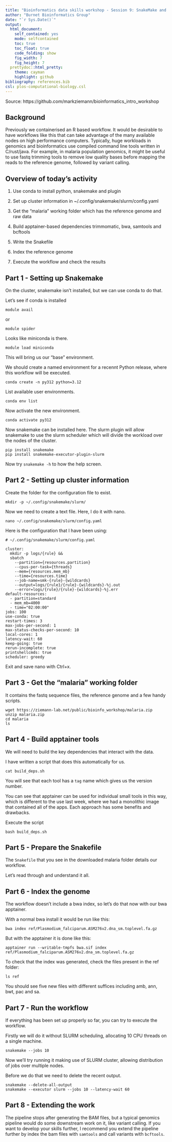 ```yaml
---
title: "Bioinformatics data skills workshop - Session 9: SnakeMake and Targets for workflow management"
author: "Burnet Bioinformatics Group"
date: "`r Sys.Date()`"
output:
  html_document:
    self_contained: yes
    mode: selfcontained
    toc: true
    toc_float: true
    code_folding: show
    fig_width: 7
    fig_height: 7
  prettydoc::html_pretty:
    theme: cayman
    highlight: github
bibliography: references.bib
csl: plos-computational-biology.csl
---
```


Source: https://github.com/markziemann/bioinformatics_intro_workshop

## Background

Previously we containerised an R based workflow.
It would be desirable to have workflows like this that can take advantage of the 
many available nodes on high performance computers.
Typically, huge workloads in genomics and bioinformatics use compiled command line tools
written in C/rust/java.
For example, in malaria population genomics, it might be useful to use fastq trimming tools
to remove low quality bases before mapping the reads to the reference genome, followed by
variant calling.

## Overview of today's activity

1. Use conda to install python, snakemake and plugin

2. Set up cluster information in ~/.config/snakemake/slurm/config.yaml

3. Get the "malaria" working folder which has the reference genome and raw data

4. Build apptainer-based  dependencies trimmomatic, bwa, samtools and bcftools

5. Write the Snakefile

6. Index the reference genome

7. Execute the workflow and check the results

## Part 1 - Setting up Snakemake

On the cluster, snakemake isn't installed, but we can use conda to do that.

Let's see if conda is installed

```
module avail
```

or 

```
module spider
```

Looks like miniconda is there.

```
module load miniconda
```

This will bring us our "base" environment.

We should create a named environment for a recennt Python release, where this workflow will be executed.

```
conda create -n py312 python=3.12
```

List available user environments.

```
conda env list
```

Now activate the new environment.

```
conda activate py312
```

Now snakemake can be installed here. 
The slurm plugin will allow snakemake to use the slurm scheduler which will divide the workload over the nodes of the cluster.

```
pip install snakemake
pip install snakemake-executor-plugin-slurm
```

Now try `snakemake -h` to how the help screen.

## Part 2 - Setting up cluster information

Create the folder for the configuration file to exist.

```
mkdir -p ~/.config/snakemake/slurm/
```

Now we need to create a text file.
Here, I do it with nano.

```
nano ~/.config/snakemake/slurm/config.yaml 
```

Here is the configuration that I have been using:

```
# ~/.config/snakemake/slurm/config.yaml

cluster:
  mkdir -p logs/{rule} &&
  sbatch
    --partition={resources.partition}
    --cpus-per-task={threads}
    --mem={resources.mem_mb}
    --time={resources.time}
    --job-name=smk-{rule}-{wildcards}
    --output=logs/{rule}/{rule}-{wildcards}-%j.out
    --error=logs/{rule}/{rule}-{wildcards}-%j.err
default-resources:
  - partition=standard
  - mem_mb=4000
  - time="02:00:00"
jobs: 100
use-conda: true
restart-times: 3
max-jobs-per-second: 1
max-status-checks-per-second: 10
local-cores: 1
latency-wait: 60
keep-going: true
rerun-incomplete: true
printshellcmds: true
scheduler: greedy
```

Exit and save nano with Ctrl+x.

## Part 3 - Get the "malaria" working folder

It contains the fastq sequence files, the reference genome and a few handy scripts.

```
wget https://ziemann-lab.net/public/bioinfo_workshop/malaria.zip
unzip malaria.zip 
cd malaria
ls
```

## Part 4 - Build apptainer tools

We will need to build the key dependencies that interact with the data.

I have written a script that does this automatically for us.

```
cat build_deps.sh
```

You will see that each tool has a `tag` name which gives us the version number.

You can see that apptainer can be used for individual small tools in this way, 
which is different to the use last week, where we had a monolithic image that contained
all of the apps.
Each approach has some benefits and drawbacks.

Execute the script

```
bash build_deps.sh
```

## Part 5 - Prepare the Snakefile

The `Snakefile` that you see in the downloaded malaria folder details our workflow.

Let's read through and understand it all.

## Part 6 - Index the genome

The workflow doesn't include a bwa index, so let's do that now with our bwa apptainer.

With a normal bwa install it would be run like this:

```
bwa index ref/Plasmodium_falciparum.ASM276v2.dna_sm.toplevel.fa.gz
```

But with the apptainer it is done like this:

```
apptainer run --writable-tmpfs bwa.sif index ref/Plasmodium_falciparum.ASM276v2.dna_sm.toplevel.fa.gz
```

To check that the index was generated, check the files present in the ref folder:

```
ls ref
```

You should see five new files with different suffices including amb, ann, bwt, pac and sa.

## Part 7 - Run the workflow

If everything has been set up properly so far, you can try to execute the workflow.

Firstly we will do it without SLURM scheduling, allocating 10 CPU threads on a single machine.

```
snakemake --jobs 10
```

Now we'll try running it making use of SLURM cluster, allowing distribution of jobs over
multiple nodes.

Before we do that we need to delete the recent output.

```
snakemake --delete-all-output
snakemake --executor slurm --jobs 10 --latency-wait 60
```

## Part 8 - Extending the work

The pipeline stops after generating the BAM files, but a typical genomics pipeline would
do some downstream work on it, like variant calling.
If you want to develop your skills further, I recommend you extend the pipeline further
by index the bam files with `samtools` and call variants with `bcftools`.
